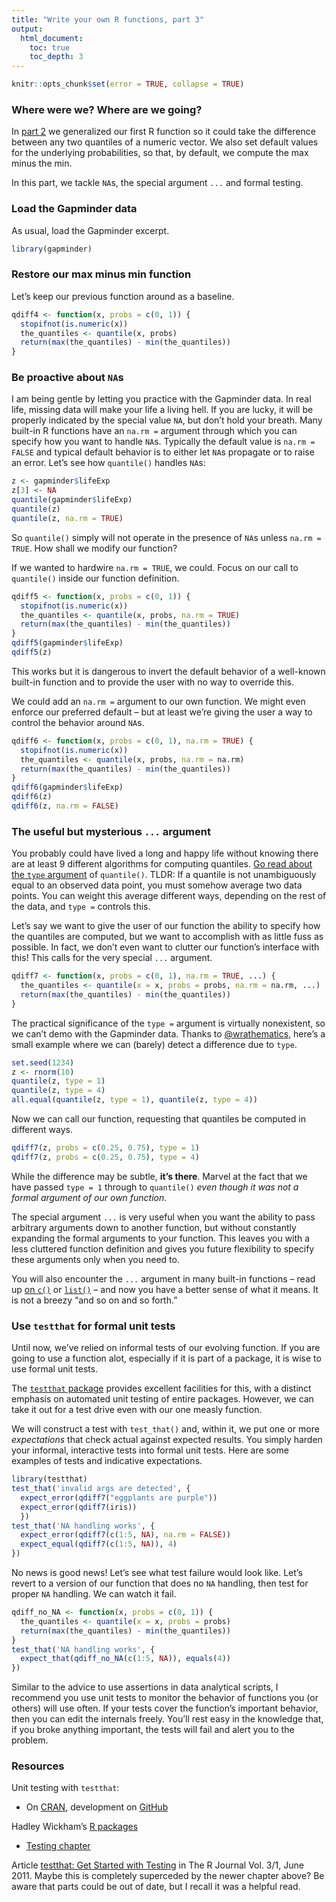 ```yaml
---
title: "Write your own R functions, part 3"
output:
  html_document:
    toc: true
    toc_depth: 3
---
```


```r
knitr::opts_chunk$set(error = TRUE, collapse = TRUE)
```

### Where were we? Where are we going?

In [part 2](block011_write-your-own-function-02.html) we generalized our first R function so it could take the difference between any two quantiles of a numeric vector. We also set default values for the underlying probabilities, so that, by default, we compute the max minus the min.

In this part, we tackle `NA`s, the special argument `...` and formal testing.

### Load the Gapminder data

As usual, load the Gapminder excerpt.

```r
library(gapminder)
```

### Restore our max minus min function

Let's keep our previous function around as a baseline.

```r
qdiff4 <- function(x, probs = c(0, 1)) {
  stopifnot(is.numeric(x))
  the_quantiles <- quantile(x, probs)
  return(max(the_quantiles) - min(the_quantiles))
}
```

### Be proactive about `NA`s

I am being gentle by letting you practice with the Gapminder data. In real life, missing data will make your life a living hell. If you are lucky, it will be properly indicated by the special value `NA`, but don't hold your breath. Many built-in R functions have an `na.rm =` argument through which you can specify how you want to handle `NA`s. Typically the default value is `na.rm = FALSE` and typical default behavior is to either let `NA`s propagate or to raise an error. Let's see how `quantile()` handles `NA`s:

```r
z <- gapminder$lifeExp
z[3] <- NA
quantile(gapminder$lifeExp)
quantile(z)
quantile(z, na.rm = TRUE)
```

So `quantile()` simply will not operate in the presence of `NA`s unless `na.rm = TRUE`. How shall we modify our function?

If we wanted to hardwire `na.rm = TRUE`, we could. Focus on our call to `quantile()` inside our function definition.

```r
qdiff5 <- function(x, probs = c(0, 1)) {
  stopifnot(is.numeric(x))
  the_quantiles <- quantile(x, probs, na.rm = TRUE)
  return(max(the_quantiles) - min(the_quantiles))
}
qdiff5(gapminder$lifeExp)
qdiff5(z)
```

This works but it is dangerous to invert the default behavior of a well-known built-in function and to provide the user with no way to override this.

We could add an `na.rm =` argument to our own function. We might even enforce our preferred default -- but at least we're giving the user a way to control the behavior around `NA`s.

```r
qdiff6 <- function(x, probs = c(0, 1), na.rm = TRUE) {
  stopifnot(is.numeric(x))
  the_quantiles <- quantile(x, probs, na.rm = na.rm)
  return(max(the_quantiles) - min(the_quantiles))
}
qdiff6(gapminder$lifeExp)
qdiff6(z)
qdiff6(z, na.rm = FALSE)
```

### The useful but mysterious `...` argument

You probably could have lived a long and happy life without knowing there are at least 9 different algorithms for computing quantiles. [Go read about the `type` argument](http://www.rdocumentation.org/packages/stats/functions/quantile) of `quantile()`. TLDR: If a quantile is not unambiguously equal to an observed data point, you must somehow average two data points. You can weight this average different ways, depending on the rest of the data, and `type =` controls this.

Let's say we want to give the user of our function the ability to specify how the quantiles are computed, but we want to accomplish with as little fuss as possible. In fact, we don't even want to clutter our function's interface with this! This calls for the very special `...` argument.

```r
qdiff7 <- function(x, probs = c(0, 1), na.rm = TRUE, ...) {
  the_quantiles <- quantile(x = x, probs = probs, na.rm = na.rm, ...)
  return(max(the_quantiles) - min(the_quantiles))
}
```

The practical significance of the `type =` argument is virtually nonexistent, so we can't demo with the Gapminder data. Thanks to [\@wrathematics](https://twitter.com/wrathematics), here's a small example where we can (barely) detect a difference due to `type`.

```r
set.seed(1234)
z <- rnorm(10)
quantile(z, type = 1)
quantile(z, type = 4)
all.equal(quantile(z, type = 1), quantile(z, type = 4))
```

Now we can call our function, requesting that quantiles be computed in different ways.

```r
qdiff7(z, probs = c(0.25, 0.75), type = 1)
qdiff7(z, probs = c(0.25, 0.75), type = 4)
```

While the difference may be subtle, __it's there__. Marvel at the fact that we have passed `type = 1` through to `quantile()` *even though it was not a formal argument of our own function*.

The special argument `...` is very useful when you want the ability to pass arbitrary arguments down to another function, but without constantly expanding the formal arguments to your function. This leaves you with a less cluttered function definition and gives you future flexibility to specify these arguments only when you need to.

You will also encounter the `...` argument in many built-in functions -- read up [on `c()`](http://www.rdocumentation.org/packages/base/functions/c) or [`list()`](http://www.rdocumentation.org/packages/base/functions/list) -- and now you have a better sense of what it means. It is not a breezy "and so on and so forth."

### Use `testthat` for formal unit tests

Until now, we've relied on informal tests of our evolving function. If you are going to use a function alot, especially if it is part of a package, it is wise to use formal unit tests.

The [`testthat` package](https://github.com/hadley/testthat) provides excellent facilities for this, with a distinct emphasis on automated unit testing of entire packages. However, we can take it out for a test drive even with our one measly function.

We will construct a test with `test_that()` and, within it, we put one or more *expectations* that check actual against expected results. You simply harden your informal, interactive tests into formal unit tests. Here are some examples of tests and indicative expectations.

```r
library(testthat)
test_that('invalid args are detected', {
  expect_error(qdiff7("eggplants are purple"))
  expect_error(qdiff7(iris))
  })
test_that('NA handling works', {
  expect_error(qdiff7(c(1:5, NA), na.rm = FALSE))
  expect_equal(qdiff7(c(1:5, NA)), 4)
})
```

No news is good news! Let's see what test failure would look like. Let's revert to a version of our function that does no `NA` handling, then test for proper `NA` handling. We can watch it fail.

```r
qdiff_no_NA <- function(x, probs = c(0, 1)) {
  the_quantiles <- quantile(x = x, probs = probs)
  return(max(the_quantiles) - min(the_quantiles))
}
test_that('NA handling works', {
  expect_that(qdiff_no_NA(c(1:5, NA)), equals(4))
})
```

Similar to the advice to use assertions in data analytical scripts, I recommend you use unit tests to monitor the behavior of functions you (or others) will use often. If your tests cover the function's important behavior, then you can edit the internals freely. You'll rest easy in the knowledge that, if you broke anything important, the tests will fail and alert you to the problem.

<!--

### other content

match.arg()

defaulting to NULL then checking is.null() and take it from there

-->

### Resources

Unit testing with `testthat`:

  * On [CRAN](https://cran.r-project.org/web/packages/testthat/index.html), development on [GitHub](https://github.com/hadley/testthat)

Hadley Wickham's [R packages](http://r-pkgs.had.co.nz)

  * [Testing chapter](http://r-pkgs.had.co.nz/tests.html)
  
Article [testthat: Get Started with Testing](https://journal.r-project.org/archive/2011-1/RJournal_2011-1_Wickham.pdf) in The R Journal Vol. 3/1, June 2011. Maybe this is completely superceded by the newer chapter above? Be aware that parts could be out of date, but I recall it was a helpful read.
